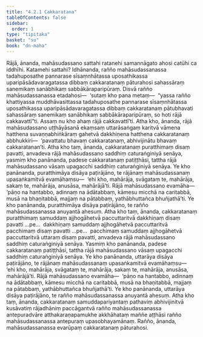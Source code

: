 ```yaml
---
title: "4.2.1 Cakkaratana"
tableOfContents: false
sidebar:
  order: 1
type: "tipitaka"
basket: "su"
book: "dn-maha"
---
```



<DynamicBreadcrumb />

<Division number="243" book="dn-maha" bookNo="7" page="141">

<Paragraph number="540" book="dn-maha">
Rājā, ānanda, mahāsudassano sattahi ratanehi samannāgato ahosi catūhi ca iddhīhi. Katamehi sattahi? Idhānanda, rañño mahāsudassanassa tadahuposathe pannarase sīsaṃnhātassa uposathikassa uparipāsādavaragatassa dibbaṃ cakkaratanaṃ pāturahosi sahassāraṃ sanemikaṃ sanābhikaṃ sabbākāraparipūraṃ. Disvā rañño mahāsudassanassa etadahosi—  ‘sutaṃ kho pana metaṃ—  “yassa rañño khattiyassa muddhāvasittassa tadahuposathe pannarase sīsaṃnhātassa uposathikassa uparipāsādavaragatassa dibbaṃ cakkaratanaṃ pātubhavati sahassāraṃ sanemikaṃ sanābhikaṃ sabbākāraparipūraṃ, so hoti rājā cakkavattī”ti. Assaṃ nu kho ahaṃ rājā cakkavattī’ti.
</Paragraph>

</Division>
<Division number="244" book="dn-maha" bookNo="7" page="141">

<Paragraph number="541" book="dn-maha">
Atha kho, ānanda, rājā mahāsudassano uṭṭhāyāsanā ekaṃsaṃ uttarāsaṅgaṃ karitvā vāmena hatthena suvaṇṇabhiṅkāraṃ gahetvā dakkhiṇena hatthena cakkaratanaṃ abbhukkiri—  ‘pavattatu bhavaṃ cakkaratanaṃ, abhivijinātu bhavaṃ cakkaratanan’ti. Atha kho taṃ, ānanda, cakkaratanaṃ puratthimaṃ disaṃ pavatti, anvadeva rājā mahāsudassano saddhiṃ caturaṅginiyā senāya, yasmiṃ kho panānanda, padese cakkaratanaṃ patiṭṭhāsi, tattha rājā mahāsudassano vāsaṃ upagacchi saddhiṃ caturaṅginiyā senāya. Ye kho panānanda, puratthimāya disāya paṭirājāno, te rājānaṃ mahāsudassanaṃ upasaṅkamitvā evamāhaṃsu—  ‘ehi kho, mahārāja, svāgataṃ te, mahārāja, sakaṃ te, mahārāja, anusāsa, mahārājā’ti. Rājā mahāsudassano evamāha—  ‘pāṇo na hantabbo, adinnaṃ na ādātabbaṃ, kāmesu micchā na caritabbā, musā na bhaṇitabbā, majjaṃ na pātabbaṃ, yathābhuttañca bhuñjathā’ti. Ye kho panānanda, puratthimāya disāya paṭirājāno, te rañño mahāsudassanassa anuyantā ahesuṃ. Atha kho taṃ, ānanda, cakkaratanaṃ puratthimaṃ samuddaṃ ajjhogāhetvā paccuttaritvā dakkhiṇaṃ disaṃ pavatti …pe…  dakkhiṇaṃ samuddaṃ ajjhogāhetvā paccuttaritvā pacchimaṃ disaṃ pavatti …pe…  pacchimaṃ samuddaṃ ajjhogāhetvā paccuttaritvā uttaraṃ disaṃ pavatti, anvadeva rājā mahāsudassano saddhiṃ caturaṅginiyā senāya. Yasmiṃ kho panānanda, padese cakkaratanaṃ patiṭṭhāsi, tattha rājā mahāsudassano vāsaṃ upagacchi saddhiṃ caturaṅginiyā senāya. Ye kho panānanda, uttarāya disāya paṭirājāno, te rājānaṃ mahāsudassanaṃ upasaṅkamitvā evamāhaṃsu—  ‘ehi kho, mahārāja, svāgataṃ te, mahārāja, sakaṃ te, mahārāja, anusāsa, mahārājā’ti. Rājā mahāsudassano evamāha—  ‘pāṇo na hantabbo, adinnaṃ na ādātabbaṃ, kāmesu micchā na caritabbā, musā na bhaṇitabbā, majjaṃ na pātabbaṃ, yathābhuttañca bhuñjathā’ti. Ye kho panānanda, uttarāya disāya paṭirājāno, te rañño mahāsudassanassa anuyantā ahesuṃ.
</Paragraph>

</Division>
<Division number="245" book="dn-maha" bookNo="7" page="142">

<Paragraph number="542" book="dn-maha">
Atha kho taṃ, ānanda, cakkaratanaṃ samuddapariyantaṃ pathaviṃ abhivijinitvā kusāvatiṃ rājadhāniṃ paccāgantvā rañño mahāsudassanassa antepuradvāre atthakaraṇapamukhe akkhāhataṃ maññe aṭṭhāsi rañño mahāsudassanassa antepuraṃ upasobhayamānaṃ. Rañño, ānanda, mahāsudassanassa evarūpaṃ cakkaratanaṃ pāturahosi.
</Paragraph>
</Division>